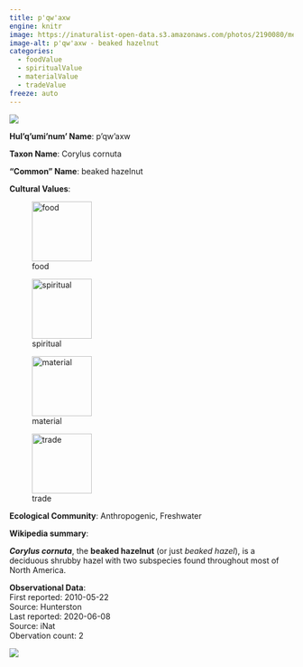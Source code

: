 ```yaml
---
title: p'qw'axw
engine: knitr
image: https://inaturalist-open-data.s3.amazonaws.com/photos/2190080/medium.JPG
image-alt: p'qw'axw - beaked hazelnut
categories:
  - foodValue
  - spiritualValue
  - materialValue
  - tradeValue
freeze: auto
---
```

![](https://inaturalist-open-data.s3.amazonaws.com/photos/2190080/medium.JPG){fig-alt="p'qw'axw - beaked hazelnut"}

**Hul'q'umi'num' Name**: p'qw'axw



**Taxon Name**: Corylus cornuta

**"Common" Name**: beaked hazelnut

**Cultural Values**:  

::: {layout-nrow=1 style="width:60%"}
![food](/files/food.svg){width=106px}

![spiritual](/files/spiritual.svg){width=106px}

![material](/files/material.svg){width=106px}

![trade](/files/trade.svg){width=106px}
:::

**Ecological Community**: Anthropogenic, Freshwater

**Wikipedia summary**:  
<p class="mw-empty-elt"><p><i><b>Corylus cornuta</b></i>, the <b>beaked hazelnut</b> (or just <i>beaked hazel</i>), is a deciduous shrubby hazel with two subspecies found throughout most of North America.

**Observational Data**:   
First reported: 2010-05-22  
Source: Hunterston  
Last reported: 2020-06-08  
Source: iNat  
Obervation count: 2

![](community_dist.png)
